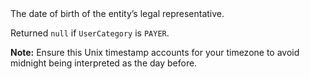   
<ParamField body="LegalRepresentativeBirthday" type="timestamp">     
The date of birth of the entity’s legal representative.  

Returned `null` if `UserCategory` is `PAYER`.  

**Note:** Ensure this Unix timestamp accounts for your timezone to avoid midnight being interpreted as the day before.
</ParamField>